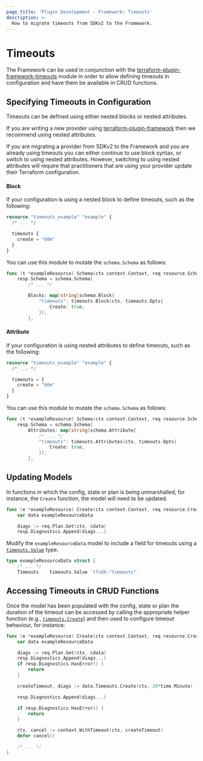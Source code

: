 ```yaml
---
page_title: 'Plugin Development - Framework: Timeouts'
description: >-
  How to migrate timeouts from SDKv2 to the Framework.
---
```


# Timeouts

The Framework can be used in conjunction with the [terraform-plugin-framework-timeouts](https://github.com/hashicorp/terraform-plugin-framework-timeouts) module in order to allow defining timeouts in configuration and have them be available in CRUD functions.

## Specifying Timeouts in Configuration

Timeouts can be defined using either nested blocks or nested attributes.

If you are writing a new provider using [terraform-plugin-framework](https://github.com/hashicorp/terraform-plugin-framework)
then we recommend using nested attributes.

If you are migrating a provider from SDKv2 to the Framework and
you are already using timeouts you can either continue to use block syntax, or switch to using nested attributes.
However, switching to using nested attributes will require that practitioners that are using your provider update their
Terraform configuration.

#### Block

If your configuration is using a nested block to define timeouts, such as the following:

```terraform
resource "timeouts_example" "example" {
  /* ... */

  timeouts {
    create = "60m"
  }
}
```

You can use this module to mutate the `schema.Schema` as follows:

```go
func (t *exampleResource) Schema(ctx context.Context, req resource.SchemaRequest, resp *resource.SchemaResponse) {
    resp.Schema = schema.Schema{
        /* ... */

        Blocks: map[string]schema.Block{
            "timeouts": timeouts.Block(ctx, timeouts.Opts{
                Create: true,
            }),
        },
```

#### Attribute

If your configuration is using nested attributes to define timeouts, such as the following:

```terraform
resource "timeouts_example" "example" {
  /* ... */

  timeouts = {
    create = "60m"
  }
}
```

You can use this module to mutate the `schema.Schema` as follows:

```go
func (t *exampleResource) Schema(ctx context.Context, req resource.SchemaRequest, resp *resource.SchemaResponse) {
    resp.Schema = schema.Schema{
        Attributes: map[string]schema.Attribute{
            /* ... */
            "timeouts": timeouts.Attributes(ctx, timeouts.Opts{
                Create: true,
            }),
        },
```

## Updating Models

In functions in which the config, state or plan is being unmarshalled, for instance, the `Create` function, the model
will need to be updated.

```go
func (e *exampleResource) Create(ctx context.Context, req resource.CreateRequest, resp *resource.CreateResponse) {
	var data exampleResourceData

	diags := req.Plan.Get(ctx, &data)
	resp.Diagnostics.Append(diags...)
```

Modify the `exampleResourceData` model to include a field for timeouts using a [`timeouts.Value`](https://pkg.go.dev/github.com/hashicorp/terraform-plugin-framework-timeouts/resource/timeouts#Value) type.

```go
type exampleResourceData struct {
    /* ... */
    Timeouts    timeouts.Value `tfsdk:"timeouts"`
```

## Accessing Timeouts in CRUD Functions

Once the model has been populated with the config, state or plan the duration of the timeout can be accessed by calling
the appropriate helper function (e.g., [`timeouts.Create`](https://pkg.go.dev/github.com/hashicorp/terraform-plugin-framework-timeouts/resource/timeouts#Value.Create)) and then used to configure timeout behaviour, for instance:

```go
func (e *exampleResource) Create(ctx context.Context, req resource.CreateRequest, resp *resource.CreateResponse) {
    var data exampleResourceData

    diags := req.Plan.Get(ctx, &data)
    resp.Diagnostics.Append(diags...)
    if resp.Diagnostics.HasError() {
        return
    }

    createTimeout, diags := data.Timeouts.Create(ctx, 20*time.Minute)

    resp.Diagnostics.Append(diags...)

    if resp.Diagnostics.HasError() {
        return
    }

    ctx, cancel := context.WithTimeout(ctx, createTimeout)
    defer cancel()

    /* ... */
}
```
